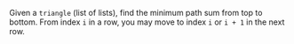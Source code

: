 Given a `triangle` (list of lists), find the minimum path sum from top to bottom. From index `i` in a row, you may move to index `i` or `i + 1` in the next row.